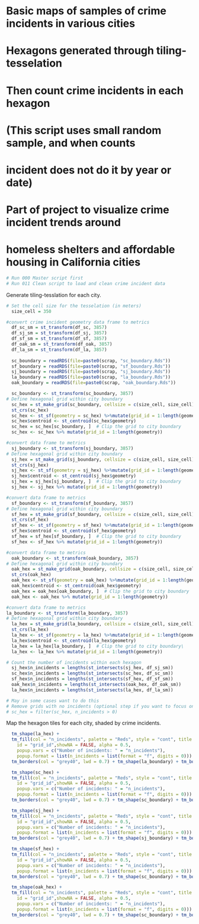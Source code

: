 # Basic maps of samples of crime incidents in various cities
# Hexagons generated through tiling-tesselation
# Then count crime incidents in each hexagon
# (This script uses small random sample, and when counts
# incident does not do it by year or date)
# Part of project to visualize crime incident trends around 
# homeless shelters and affordable housing in California cities

```{r echo=T, comment=NA, message=FALSE, warning=FALSE}
# Run 000 Master script first
# Run 011 Clean script to load and clean crime incident data
```

Generate tiling-tesslation for each city.

```{r echo=T, comment=NA, message=FALSE, warning=FALSE}
# Set the cell size for the tesselation (in meters)
  size_cell = 350
```

```{r echo=T, comment=NA, message=FALSE, warning=FALSE}
#convert crime incident geometry data frame to metrics
  df_sc_sm = st_transform(df_sc, 3857)
  df_sj_sm = st_transform(df_sj, 3857)
  df_sf_sm = st_transform(df_sf, 3857)
  df_oak_sm = st_transform(df_oak, 3857)
  df_la_sm = st_transform(df_la, 3857)
  
  sc_boundary = readRDS(file=paste0(scrap, "sc_boundary.Rds"))
  sf_boundary = readRDS(file=paste0(scrap, "sf_boundary.Rds"))
  sj_boundary = readRDS(file=paste0(scrap, "sj_boundary.Rds"))
  la_boundary = readRDS(file=paste0(scrap, "la_boundary.Rds"))
  oak_boundary = readRDS(file=paste0(scrap, "oak_boundary.Rds"))
```

```{r echo=T, comment=NA, message=FALSE, warning=FALSE}
  sc_boundary <- st_transform(sc_boundary, 3857)
# Define hexagonal grid within city boundary
  sc_hex = st_make_grid(sc_boundary, cellsize = c(size_cell, size_cell), what = "polygons", square = FALSE)
  st_crs(sc_hex)
  sc_hex <- st_sf(geometry = sc_hex) %>%mutate(grid_id = 1:length(geometry))
  sc_hex$centroid <- st_centroid(sc_hex$geometry)
  sc_hex = sc_hex[sc_boundary, ]  # Clip the grid to city boundary
  sc_hex <- sc_hex %>% mutate(grid_id = 1:length(geometry))
```

```{r echo=T, comment=NA, message=FALSE, warning=FALSE}
#convert data frame to metrics
  sj_boundary <- st_transform(sj_boundary, 3857)
# Define hexagonal grid within city boundary
  sj_hex = st_make_grid(sj_boundary, cellsize = c(size_cell, size_cell), what = "polygons", square = FALSE)
  st_crs(sj_hex)
  sj_hex <- st_sf(geometry = sj_hex) %>%mutate(grid_id = 1:length(geometry))
  sj_hex$centroid <- st_centroid(sj_hex$geometry)
  sj_hex = sj_hex[sj_boundary, ]  # Clip the grid to city boundary
  sj_hex <- sj_hex %>% mutate(grid_id = 1:length(geometry))
```  

```{r echo=T, comment=NA, message=FALSE, warning=FALSE}
#convert data frame to metrics
  sf_boundary <- st_transform(sf_boundary, 3857)
# Define hexagonal grid within city boundary
  sf_hex = st_make_grid(sf_boundary, cellsize = c(size_cell, size_cell), what = "polygons", square = FALSE)
  st_crs(sf_hex)
  sf_hex <- st_sf(geometry = sf_hex) %>%mutate(grid_id = 1:length(geometry))
  sf_hex$centroid <- st_centroid(sf_hex$geometry)
  sf_hex = sf_hex[sf_boundary, ]  # Clip the grid to city boundary
  sf_hex <- sf_hex %>% mutate(grid_id = 1:length(geometry))
```  

```{r echo=T, comment=NA, message=FALSE, warning=FALSE}
#convert data frame to metrics
  oak_boundary <- st_transform(oak_boundary, 3857)
# Define hexagonal grid within city boundary
  oak_hex = st_make_grid(oak_boundary, cellsize = c(size_cell, size_cell), what = "polygons", square = FALSE)
  st_crs(oak_hex)
  oak_hex <- st_sf(geometry = oak_hex) %>%mutate(grid_id = 1:length(geometry))
  oak_hex$centroid <- st_centroid(oak_hex$geometry)
  oak_hex = oak_hex[oak_boundary, ]  # Clip the grid to city boundary
  oak_hex <- oak_hex %>% mutate(grid_id = 1:length(geometry))
```  

```{r echo=T, comment=NA, message=FALSE, warning=FALSE}
#convert data frame to metrics
la_boundary <- st_transform(la_boundary, 3857)
# Define hexagonal grid within city boundary
  la_hex = st_make_grid(la_boundary, cellsize = c(size_cell, size_cell), what = "polygons", square = FALSE)
  st_crs(la_hex)
  la_hex <- st_sf(geometry = la_hex) %>%mutate(grid_id = 1:length(geometry))
  la_hex$centroid <- st_centroid(la_hex$geometry)
  la_hex = la_hex[la_boundary, ]  # Clip the grid to city boundary\
  la_hex <- la_hex %>% mutate(grid_id = 1:length(geometry))
```  
  
```{r echo=T, comment=NA, message=FALSE, warning=FALSE}
# Count the number of incidents within each hexagon
  sj_hex$n_incidents = lengths(st_intersects(sj_hex, df_sj_sm))  
  sc_hex$n_incidents = lengths(st_intersects(sc_hex, df_sc_sm))   
  sf_hex$n_incidents = lengths(st_intersects(sf_hex, df_sf_sm))   
  oak_hex$n_incidents = lengths(st_intersects(oak_hex, df_oak_sm))
  la_hex$n_incidents = lengths(st_intersects(la_hex, df_la_sm))  
```

```{r echo=T, comment=NA, message=FALSE, warning=FALSE}
# May in some cases want to do this
# Remove grids with no incidents (optional step if you want to focus only on non-empty grids)
# sc_hex = filter(sc_hex, n_incidents > 0)
```  

Map the hexagon tiles for each city, shaded by crime incidents.

```{r echo=T, comment=NA, message=FALSE, warning=FALSE}
  tm_shape(la_hex) +
  tm_fill(col = "n_incidents", palette = "Reds", style = "cont", title = "No. of incidents",
    id = "grid_id",showNA = FALSE, alpha = 0.5,
    popup.vars = c("Number of incidents: " = "n_incidents"),
    popup.format = list(n_incidents = list(format = "f", digits = 0))) +
  tm_borders(col = "grey40", lwd = 0.7) + tm_shape(la_boundary) + tm_borders(col = "black", lwd = 1.5)
```  

```{r echo=T, comment=NA, message=FALSE, warning=FALSE}
  tm_shape(sc_hex) +
  tm_fill(col = "n_incidents", palette = "Reds", style = "cont", title = "No. of incidents",
    id = "grid_id",showNA = FALSE, alpha = 0.5,
    popup.vars = c("Number of incidents: " = "n_incidents"),
    popup.format = list(n_incidents = list(format = "f", digits = 0))) +
  tm_borders(col = "grey40", lwd = 0.7) + tm_shape(sc_boundary) + tm_borders(col = "black", lwd = 1.5)
```  

```{r echo=T, comment=NA, message=FALSE, warning=FALSE}
  tm_shape(sj_hex) +
  tm_fill(col = "n_incidents", palette = "Reds", style = "cont", title = "No. of incidents",
    id = "grid_id",showNA = FALSE, alpha = 0.5,
    popup.vars = c("Number of incidents: " = "n_incidents"),
    popup.format = list(n_incidents = list(format = "f", digits = 0))) +
  tm_borders(col = "grey40", lwd = 0.7) + tm_shape(sj_boundary) + tm_borders(col = "black", lwd = 1.5)
```  

```{r echo=T, comment=NA, message=FALSE, warning=FALSE}
  tm_shape(sf_hex) +
  tm_fill(col = "n_incidents", palette = "Reds", style = "cont", title = "No. of incidents",
    id = "grid_id",showNA = FALSE, alpha = 0.5,
    popup.vars = c("Number of incidents: " = "n_incidents"),
    popup.format = list(n_incidents = list(format = "f", digits = 0))) +
  tm_borders(col = "grey40", lwd = 0.7) + tm_shape(sc_boundary) + tm_borders(col = "black", lwd = 1.5)
```  

```{r echo=T, comment=NA, message=FALSE, warning=FALSE}
  tm_shape(oak_hex) +
  tm_fill(col = "n_incidents", palette = "Reds", style = "cont", title = "No. of incidents",
    id = "grid_id",showNA = FALSE, alpha = 0.5,
    popup.vars = c("Number of incidents: " = "n_incidents"),
    popup.format = list(n_incidents = list(format = "f", digits = 0))) +
  tm_borders(col = "grey40", lwd = 0.7) + tm_shape(sc_boundary) + tm_borders(col = "black", lwd = 1.5)
```  